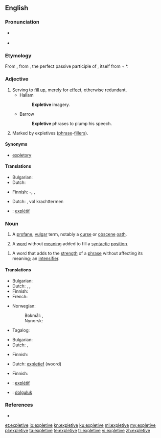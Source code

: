 {{also|explétive}}
==English==

{{wikipedia}}

===Pronunciation===
* {{a|UK}} {{IPA|/ɪkˈspliːtɪv/|lang=en}}
* {{a|US}} {{IPA|/ˈɛksplətɪv/|lang=en}}

===Etymology===
From {{etyl|LL.|en}} {{m|la|explētīvus||serving to fill out}}, from {{etyl|la|en}} {{m|la|explētus}}, the perfect passive participle of {{m|la|expleō||fill out}}, itself from {{term|ex||lang=la|out, completely}} + *{{term||pleō|lang=la|fill}}.

===Adjective===
{{en-adj}}

# Serving to [[fill up]], merely for [[effect]], otherwise redundant.
#* Hallam
#*: '''Expletive''' imagery.
#* Barrow
#*: '''Expletive''' phrases to plump his speech.
# Marked by expletives ([[phrase]]-[[filler]]s).

====Synonyms====
* [[expletory]]

====Translations====
{{trans-top|serving to fill up}}
* Bulgarian: {{t+|bg|вмъкнат|sc=Cyrl}}
* Dutch: {{t|nl|opvullend}}
{{trans-mid}}
* Finnish: {{t|fi|täyte}}-, {{t|fi|täyttävä}}, {{t+|fi|lisä-}}
{{trans-bottom}}

{{trans-top|marked by phrase-fillers}}
* Dutch: {{t+|nl|expletief}}, vol krachttermen
{{trans-mid}}
{{trans-bottom}}

{{checktrans-top}}
* {{ttbc|fr}}: [[explétif]]
{{trans-bottom}}

{{examples-right|sense=syntactic filler|examples='''It''' is snowing.}}
{{examples-right|sense=strengthener|examples=I'll give you a '''bloody''' good hiding}}

===Noun===
{{en-noun}}

# A [[profane]], [[vulgar]] term, notably a [[curse]] or [[obscene]] [[oath]].
# {{context|linguistics|lang=en}} A [[word]] without [[meaning]] added to fill a [[syntactic]] [[position]].
<!--#:Example: - ''It'' in ''It is snowing''-->
# {{context|linguistics|lang=en}} A word that adds to the [[strength]] of a [[phrase]] without affecting its meaning; an [[intensifier]].
<!--#:Example: - ''bloody'' in ''I'll give you a bloody good hiding.''-->

====Translations====
{{trans-top|profane, vulgar term}}
* Bulgarian: {{t+|bg|клетва|f|sc=Cyrl}}
* Dutch: {{t+|nl|krachtterm}}, {{t|nl|verwensing}}, {{t+|nl|vloek}}
* Finnish: {{t+|fi|kirosana}}
* French: {{t+|fr|juron|m}}
{{trans-mid}}
* Norwegian:
*: Bokmål: {{t+|nb|kraftuttrykk|n}}, {{t|nb|banneord|n}}
*: Nynorsk: {{t|nn|bannord|n}}
* Tagalog: {{t|tl|mura}}
{{trans-bottom}}

{{trans-top|word added to fill a syntactic position}}
* Bulgarian: {{t|bg|вмъкната дума|sc=Cyrl}}
* Dutch: {{t|nl|vulsel}}, {{t|nl|opvulling}}
{{trans-mid}}
* Finnish: {{t|fi|täytesana}}
{{trans-bottom}}

{{trans-top|word that adds strength to a phrase}}
* Dutch: [[expletief]] (woord)
{{trans-mid}}
* Finnish: {{t+|fi|voimasana}}
{{trans-bottom}}

{{checktrans-top}}
* {{ttbc|fr}}: [[explétif]]  {{g|m}}
* {{ttbc|tr}}: [[dolguluk]]
{{trans-bottom}}

===References===
* {{R:Websters}}

[[et:expletive]]
[[io:expletive]]
[[kn:expletive]]
[[ku:expletive]]
[[ml:expletive]]
[[my:expletive]]
[[pl:expletive]]
[[ta:expletive]]
[[te:expletive]]
[[tr:expletive]]
[[vi:expletive]]
[[zh:expletive]]